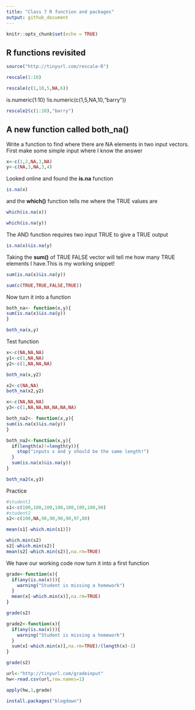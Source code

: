 ```yaml
---
title: "Class 7 R function and packages"
output: github_document
---
```


```r
knitr::opts_chunk$set(echo = TRUE)
```



## R functions revisited
```r
source("http://tinyurl.com/rescale-R")
```

```r
rescale(1:10)
```

```r
rescale(c(1,10,5,NA,6))
```

is.numeric(1:10)
!is.numeric(c(1,5,NA,10,"barry"))


```r
rescale2(c(1:10),"barry")
```


## A new function called both_na()
Write a function to find where there are NA elements in two input vectors. 
First make some simple input where I know the answer
```r
x<-c(1,2,NA,3,NA)
y<-c(NA,3,NA,3,4)
```

Looked online and found the **is.na** function
```r
is.na(x)
```

and the **which()** function tells me where the TRUE values are
```r
which(is.na(x))
```


```r
which(is.na(y))
```
The AND function requires two input TRUE to give a TRUE output
```r
is.na(x)&is.na(y)
```

Taking the **sum()** of TRUE FALSE vector will tell me how many TRUE elements I have.This is my working snippet!
```r
sum(is.na(x)&is.na(y))
```


```r
sum(c(TRUE,TRUE,FALSE,TRUE))
```


Now turn it into a function
```r
both_na<- function(x,y){
sum(is.na(x)&is.na(y))
}
```

```r
both_na(x,y)
```

Test function 
```r
x<-c(NA,NA,NA)
y1<-c(1,NA,NA)
y2<-c(1,NA,NA,NA)
```

```r
both_na(x,y2)
```

```r
x2<-c(NA,NA)
both_na(x2,y2)
```


```r
x<-c(NA,NA,NA)
y3<-c(1,NA,NA,NA,NA,NA,NA)
```


```r
both_na2<- function(x,y){
sum(is.na(x)&is.na(y))
}
```


```r
both_na2<-function(x,y){
  if(length(x)!=length(y)){
    stop("inputs x and y should be the same length!")
  }
  sum(is.na(x)&is.na(y))
}
```

```r
both_na2(x,y3)
```



Practice
```r
#student1
s1<-c(100,100,100,100,100,100,100,90)
#student2
s2<-c(100,NA,90,90,90,90,97,80)

mean(s1[-which.min(s1)])
```

```r
which.min(s2)
s2[-which.min(s2)]
mean(s2[-which.min(s2)],na.rm=TRUE)
```

We have our working code now turn it into a first function
```r
grade<-function(x){
  if(any(is.na(x))){
    warning("Student is missing a homework")
  }
  mean(x[-which.min(x)],na.rm=TRUE)
}
```

```r
grade(s2)
```

```r
grade2<-function(x){
  if(any(is.na(x))){
    warning("Student is missing a homework")
  }
  sum(x[-which.min(x)],na.rm=TRUE)/(length(x)-1)
}
```


```r
grade(s2)
```
```r
url<-"http://tinyurl.com/gradeinput"
hw<-read.csv(url,row.names=1)
```

```r
apply(hw,1,grade)
```


```r
install.packages("blogdown")
```

